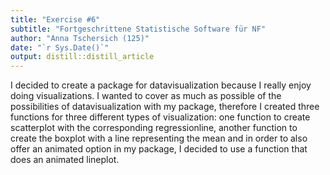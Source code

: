 ```yaml
---
title: "Exercise #6"
subtitle: "Fortgeschrittene Statistische Software für NF"
author: "Anna Tschersich (125)"
date: "`r Sys.Date()`"
output: distill::distill_article
---
```


I decided to create a package for datavisualization because I really enjoy doing visualizations. I wanted to cover as much as possible of the possibilities of datavisualization with my package, therefore I created three functions for three different types of visualization: one function to create scatterplot with the corresponding regressionline, another function to create the boxplot with a line representing the mean and in order to also offer an animated option in my package, I decided to use a function that does an animated lineplot.
